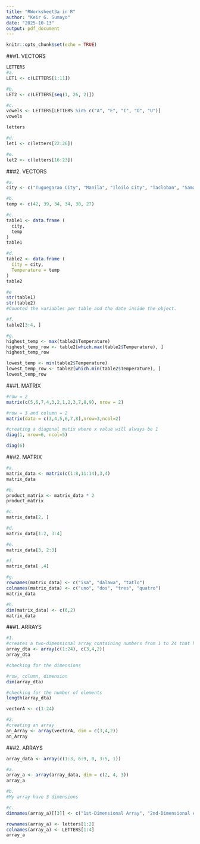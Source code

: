 ```yaml
---
title: "RWorksheet3a in R"
author: "Keir G. Sumayo"
date: "2025-10-13"
output: pdf_document
---
```


```r
knitr::opts_chunk$set(echo = TRUE)
```

###1. VECTORS
```r
LETTERS
#a.
LET1 <- c(LETTERS[1:11])

#b.
LET2 <- c(LETTERS[seq(1, 26, 2)])

#c.
vowels <- LETTERS[LETTERS %in% c("A", "E", "I", "O", "U")]
vowels

letters

#d.
let1 <- c(letters[22:26])

#e.
let2 <- c(letters[16:23])
```

###2. VECTORS
```r
#a.
city <- c("Tuguegarao City", "Manila", "Iloilo City", "Tacloban", "Samal Island", "Davao City")

#b.
temp <- c(42, 39, 34, 34, 30, 27)

#c.
table1 <- data.frame (
  city,
  temp
)
table1

#d.
table2 <- data.frame (
  City = city,
  Temperature = temp
)
table2

#e
str(table1)
str(table2)
#Counted the variables per table and the date inside the object.

#f.
table2[3:4, ]

#g.
highest_temp <- max(table2$Temperature)
highest_temp_row <- table2[which.max(table2$Temperature), ]
highest_temp_row

lowest_temp <- min(table2$Temperature)
lowest_temp_row <- table2[which.min(table2$Temperature), ]
lowest_temp_row
```
###1. MATRIX
```r
#row = 2
matrix(c(5,6,7,4,3,2,1,2,3,7,8,9), nrow = 2)

#row = 3 and column = 2
matrix(data = c(3,4,5,6,7,8),nrow=3,ncol=2)

#creating a diagonal matix where x value will always be 1
diag(1, nrow=6, ncol=5)

diag(6)
```

###2. MATRIX
```r
#a.
matrix_data <- matrix(c(1:8,11:14),3,4)
matrix_data

#b.
product_matrix <- matrix_data * 2
product_matrix

#c.
matrix_data[2, ]

#d.
matrix_data[1:2, 3:4]

#e.
matrix_data[3, 2:3]

#f.
matrix_data[ ,4]

#g.
rownames(matrix_data) <- c("isa", "dalawa", "tatlo")
colnames(matrix_data) <- c("uno", "dos", "tres", "quatro")
matrix_data

#h.
dim(matrix_data) <- c(6,2)
matrix_data
```
###1. ARRAYS
```r
#1.
#creates a two-dimensional array containing numbers from 1 to 24 that have 3 rows and
array_dta <- array(c(1:24), c(3,4,2))
array_dta

#checking for the dimensions

#row, column, dimension
dim(array_dta)

#checking for the number of elements
length(array_dta)

vectorA <- c(1:24)

#2.
#creating an array
an_Array <- array(vectorA, dim = c(3,4,2))
an_Array

```
###2. ARRAYS
```r
array_data <- array(c(1:3, 6:9, 0, 3:5, 1))

#a.
array_a <- array(array_data, dim = c(2, 4, 3))
array_a

#b.
#My array have 3 dimensions

#c.
dimnames(array_a)[[3]] <- c("1st-Dimensional Array", "2nd-Dimensional Array", "3rd-Dimensional Array")

rownames(array_a) <- letters[1:2]
colnames(array_a) <- LETTERS[1:4]
array_a
```

